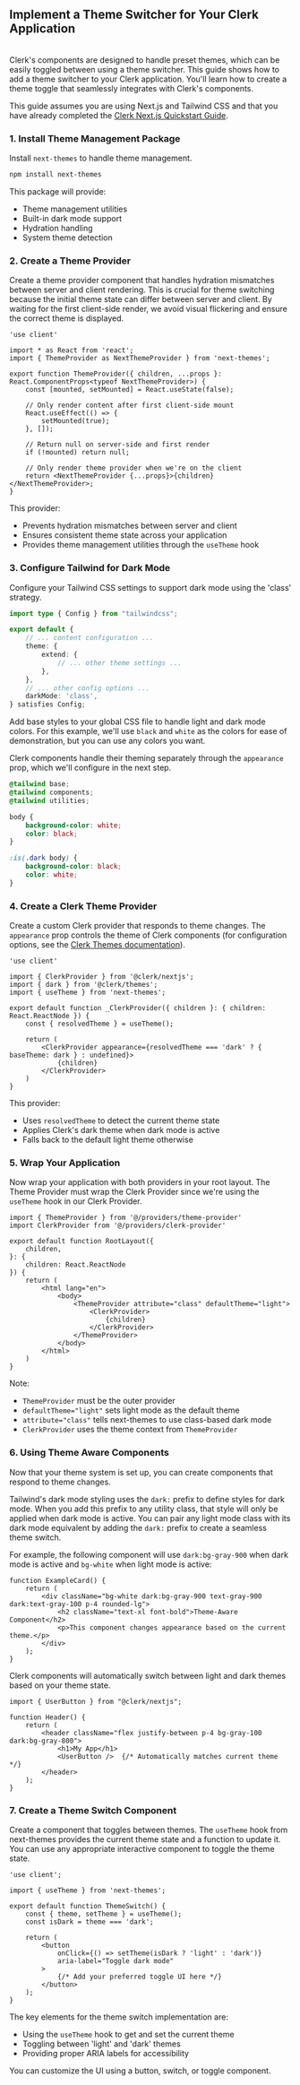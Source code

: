 ## Implement a Theme Switcher for Your Clerk Application
<br />
Clerk's components are designed to handle preset themes, which can be easily toggled between
using a theme switcher. This guide shows how to add a theme switcher to your Clerk application.
You'll learn how to create a theme toggle that seamlessly integrates with Clerk's components. 

This guide assumes you are using Next.js and Tailwind CSS and that you have already completed
the [Clerk Next.js Quickstart Guide](https://clerk.com/docs/quickstarts/nextjs).

### 1. Install Theme Management Package

Install `next-themes` to handle theme management.

```bash
npm install next-themes
```

This package will provide:
- Theme management utilities
- Built-in dark mode support
- Hydration handling
- System theme detection

### 2. Create a Theme Provider

Create a theme provider component that handles hydration mismatches between server
and client rendering. This is crucial for theme switching because the initial theme
state can differ between server and client. By waiting for the first client-side render,
we avoid visual flickering and ensure the correct theme is displayed.

```typescript:providers/theme-provider.tsx
'use client'

import * as React from 'react';
import { ThemeProvider as NextThemeProvider } from 'next-themes';

export function ThemeProvider({ children, ...props }: React.ComponentProps<typeof NextThemeProvider>) {
    const [mounted, setMounted] = React.useState(false);

    // Only render content after first client-side mount
    React.useEffect(() => {
        setMounted(true);
    }, []);

    // Return null on server-side and first render
    if (!mounted) return null;

    // Only render theme provider when we're on the client
    return <NextThemeProvider {...props}>{children}</NextThemeProvider>;
}
```

This provider:
- Prevents hydration mismatches between server and client
- Ensures consistent theme state across your application
- Provides theme management utilities through the `useTheme` hook

### 3. Configure Tailwind for Dark Mode

Configure your Tailwind CSS settings to support dark mode using the 'class' strategy.

```typescript:tailwind.config.ts
import type { Config } from "tailwindcss";

export default {
    // ... content configuration ...
    theme: {
        extend: {
            // ... other theme settings ...
        },
    },
    // ... other config options ...
    darkMode: 'class',
} satisfies Config;
```

Add base styles to your global CSS file to handle light and dark mode colors.
For this example, we'll use `black` and `white` as the colors for ease of demonstration,
but you can use any colors you want.

Clerk components handle their theming separately through the `appearance` prop, which we'll configure in the next step.

```css:app/globals.css
@tailwind base;
@tailwind components;
@tailwind utilities;

body {
    background-color: white;
    color: black;
}

:is(.dark body) {
    background-color: black;
    color: white;
}
```

### 4. Create a Clerk Theme Provider

Create a custom Clerk provider that responds to theme changes. The `appearance` prop controls
the theme of Clerk components (for configuration options, see the [Clerk Themes documentation](https://clerk.com/docs/customization/themes)).

```typescript:providers/clerk-provider.tsx
'use client'

import { ClerkProvider } from '@clerk/nextjs';
import { dark } from '@clerk/themes';
import { useTheme } from 'next-themes';

export default function _ClerkProvider({ children }: { children: React.ReactNode }) {
    const { resolvedTheme } = useTheme();

    return (
        <ClerkProvider appearance={resolvedTheme === 'dark' ? { baseTheme: dark } : undefined}>
            {children}
        </ClerkProvider>
    )
}
```

This provider:
- Uses `resolvedTheme` to detect the current theme state
- Applies Clerk's dark theme when dark mode is active
- Falls back to the default light theme otherwise

### 5. Wrap Your Application

Now wrap your application with both providers in your root layout. The Theme
Provider must wrap the Clerk Provider since we're using the `useTheme` hook in
our Clerk Provider.

```typescript:app/layout.tsx
import { ThemeProvider } from '@/providers/theme-provider'
import ClerkProvider from '@/providers/clerk-provider'

export default function RootLayout({
    children,
}: {
    children: React.ReactNode
}) {
    return (
        <html lang="en">
            <body>
                <ThemeProvider attribute="class" defaultTheme="light">
                    <ClerkProvider>
                        {children}
                    </ClerkProvider>
                </ThemeProvider>
            </body>
        </html>
    )
}
```

Note:
- `ThemeProvider` must be the outer provider
- `defaultTheme="light"` sets light mode as the default theme
- `attribute="class"` tells next-themes to use class-based dark mode
- `ClerkProvider` uses the theme context from `ThemeProvider`

### 6. Using Theme Aware Components

Now that your theme system is set up, you can create components that
respond to theme changes. 

Tailwind's dark mode styling uses the `dark:` prefix to define
styles for dark mode. When you add this prefix to any utility class,
that style will only be applied when dark mode is active. You can pair
any light mode class with its dark mode equivalent by adding the `dark:`
prefix to create a seamless theme switch.

For example, the following component will use `dark:bg-gray-900`
when dark mode is active and `bg-white` when light mode is active:

```tsx
function ExampleCard() {
    return (
        <div className="bg-white dark:bg-gray-900 text-gray-900 dark:text-gray-100 p-4 rounded-lg">
            <h2 className="text-xl font-bold">Theme-Aware Component</h2>
            <p>This component changes appearance based on the current theme.</p>
        </div>
    );
}
```

Clerk components will automatically switch between light and dark themes based on your theme state.

```tsx
import { UserButton } from "@clerk/nextjs";

function Header() {
    return (
        <header className="flex justify-between p-4 bg-gray-100 dark:bg-gray-800">
            <h1>My App</h1>
            <UserButton />  {/* Automatically matches current theme */}
        </header>
    );
}
```

### 7. Create a Theme Switch Component

Create a component that toggles between themes. The `useTheme` hook from next-themes provides the
current theme state and a function to update it. You can use any appropriate interactive component
to toggle the theme state.

```typescript:components/ThemeSwitch.tsx
'use client';

import { useTheme } from 'next-themes';

export default function ThemeSwitch() {
    const { theme, setTheme } = useTheme();
    const isDark = theme === 'dark';
    
    return (
        <button
            onClick={() => setTheme(isDark ? 'light' : 'dark')}
            aria-label="Toggle dark mode"
        >
            {/* Add your preferred toggle UI here */}
        </button>
    );
}
```

The key elements for the theme switch implementation are:
- Using the `useTheme` hook to get and set the current theme
- Toggling between 'light' and 'dark' themes
- Providing proper ARIA labels for accessibility

You can customize the UI using a button, switch, or toggle component.
